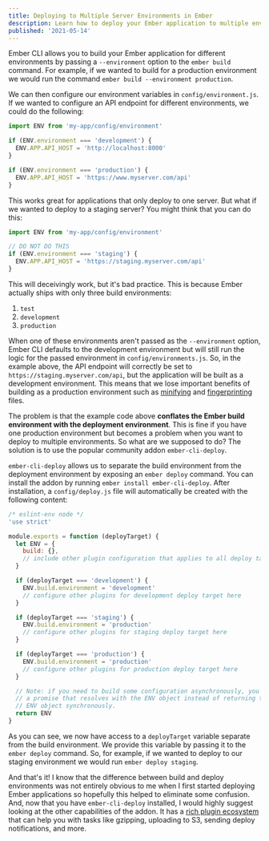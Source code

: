 ```yaml
---
title: Deploying to Multiple Server Environments in Ember
description: Learn how to deploy your Ember application to multiple environments by separating your build environment from your deployment environment
published: '2021-05-14'
---
```


Ember CLI allows you to build your Ember application for different environments
by passing a `--environment` option to the `ember build` command. For example, if
we wanted to build for a production environment we would run the command
`ember build --environment production`.

We can then configure our environment variables in `config/environment.js`. If
we wanted to configure an API endpoint for different environments, we could
do the following:

```javascript
import ENV from 'my-app/config/environment'

if (ENV.environment === 'development') {
  ENV.APP.API_HOST = 'http://localhost:8000'
}

if (ENV.environment === 'production') {
  ENV.APP.API_HOST = 'https://www.myserver.com/api'
}
```

This works great for applications that only deploy to one server. But what if
we wanted to deploy to a staging server? You might think that you can do this:

```javascript
import ENV from 'my-app/config/environment'

// DO NOT DO THIS
if (ENV.environment === 'staging') {
  ENV.APP.API_HOST = 'https://staging.myserver.com/api'
}
```

This will deceivingly work, but it's bad practice. This is because Ember
actually ships with only three build environments:

1. `test`
2. `development`
3. `production`

When one of these environments aren't passed as the `--environment` option,
Ember CLI defaults to the development environment but will still run the
logic for the passed environment in `config/environments.js`. So,
in the example above, the API endpoint will correctly be set
to `https://staging.myserver.com/api`, but the application will be built as a
development environment. This means that we lose important benefits of building as
a production environment such as [minifying](https://cli.emberjs.com/release/advanced-use/asset-compilation/#minifying)
and [fingerprinting](https://cli.emberjs.com/release/advanced-use/asset-compilation/#fingerprintingandcdnurls) files.

The problem is that the example code above **conflates the Ember build environment
with the deployment environment**. This is fine if you have one production
environment but becomes a problem when you want to deploy to multiple
environments. So what are we supposed to do? The solution is to use the
popular community addon `ember-cli-deploy`.

`ember-cli-deploy` allows us to separate the build environment from the
deployment environment by exposing an `ember deploy` command. You can install
the addon by running `ember install ember-cli-deploy`. After installation, a
`config/deploy.js` file will automatically be created with the following content:

```javascript
/* eslint-env node */
'use strict'

module.exports = function (deployTarget) {
  let ENV = {
    build: {},
    // include other plugin configuration that applies to all deploy targets here
  }

  if (deployTarget === 'development') {
    ENV.build.environment = 'development'
    // configure other plugins for development deploy target here
  }

  if (deployTarget === 'staging') {
    ENV.build.environment = 'production'
    // configure other plugins for staging deploy target here
  }

  if (deployTarget === 'production') {
    ENV.build.environment = 'production'
    // configure other plugins for production deploy target here
  }

  // Note: if you need to build some configuration asynchronously, you can return
  // a promise that resolves with the ENV object instead of returning the
  // ENV object synchronously.
  return ENV
}
```

As you can see, we now have access to a `deployTarget` variable separate from the
build environment. We provide this variable by passing it to the
`ember deploy` command. So, for example, if we wanted to deploy to our
staging environment we would run `ember deploy staging`.

And that's it! I know that the difference between build and deploy environments
was not entirely obvious to me when I first started deploying Ember
applications so hopefully this helped to eliminate some confusion.
And, now that you have `ember-cli-deploy` installed, I would highly suggest
looking at the other capabilities of the addon. It has a
[rich plugin ecosystem](http://ember-cli-deploy.com/plugins/) that can help
you with tasks like gzipping, uploading to S3, sending deploy
notifications, and more.
